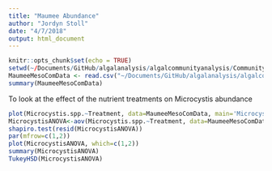 ```yaml
---
title: "Maumee Abundance"
author: "Jordyn Stoll"
date: "4/7/2018"
output: html_document
---
```


```r
knitr::opts_chunk$set(echo = TRUE)
setwd(~/Documents/GitHub/algalanalysis/algalcommunityanalysis/Community Analysis)
MaumeeMesoComData <- read.csv("~/Documents/GitHub/algalanalysis/algalcommunityanalysis/Community Analysis/Maumee/MaumeeMesoComData.csv")
summary(MaumeeMesoComData)

```

To look at the effect of the nutrient treatments on Microcystis abundance
```r
plot(Microcystis.spp.~Treatment, data=MaumeeMesoComData, main='Microcystis Abundance to Nutrient Treatment', ylab='Microcystis % Abundance',las=3)
MicrocystisANOVA<-aov(Microcystis.spp.~Treatment, data=MaumeeMesoComData)
shapiro.test(resid(MicrocystisANOVA))
par(mfrow=c(1,2))
plot(MicrocystisANOVA, which=c(1,2))
summary(MicrocystisANOVA)
TukeyHSD(MicrocystisANOVA)
```

